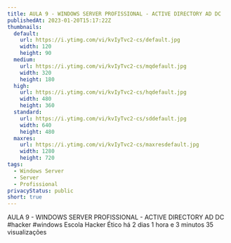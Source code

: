 ```yaml
---
title: AULA 9 - WINDOWS SERVER PROFISSIONAL - ACTIVE DIRECTORY AD DC
publishedAt: 2023-01-20T15:17:22Z
thumbnails:
  default:
    url: https://i.ytimg.com/vi/kvIyTvc2-cs/default.jpg
    width: 120
    height: 90
  medium:
    url: https://i.ytimg.com/vi/kvIyTvc2-cs/mqdefault.jpg
    width: 320
    height: 180
  high:
    url: https://i.ytimg.com/vi/kvIyTvc2-cs/hqdefault.jpg
    width: 480
    height: 360
  standard:
    url: https://i.ytimg.com/vi/kvIyTvc2-cs/sddefault.jpg
    width: 640
    height: 480
  maxres:
    url: https://i.ytimg.com/vi/kvIyTvc2-cs/maxresdefault.jpg
    width: 1280
    height: 720
tags:
  - Windows Server
  - Server
  - Profissional
privacyStatus: public
short: true
---
```


AULA 9 - WINDOWS SERVER PROFISSIONAL - ACTIVE DIRECTORY AD DC #hacker #windows Escola Hacker Ético há 2 dias 1 hora e 3 minutos 35 visualizações
